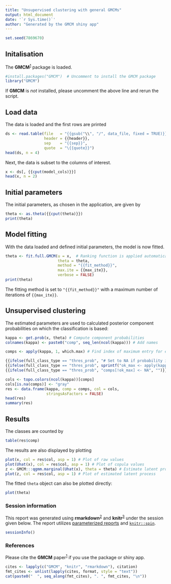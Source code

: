 ```yaml
---
title: "Unsupervised clustering with general GMCMs"
output: html_document
date: '`r Sys.time()`'
author: "Generated by the GMCM shiny app"
---
```


```r
set.seed(7869670)
```


## Initalisation
The **GMCM**^[1][1]^ package is loaded.

```r

#install.packages("GMCM")  # Uncomment to install the GMCM package
library("GMCM")
```


If **GMCM** is *not* installed, please uncomment the above line and rerun the script.

## Load data
The data is loaded and the first rows are printed

```r
ds <- read.table(file   = "{{gsub("\\", "/", data_file, fixed = TRUE)}}",
                 header = {{header}},
                 sep    = "{{sep}}",
                 quote  = "\{{quote}}")
head(ds, n = 4)
```


Next, the data is subset to the columns of interest.

```r
x <- ds[, {{cput(model_cols)}}]
head(x, n = 2)
```


## Initial parameters
The initial parameters, as chosen in the application, are given by

```r
theta <- as.theta({{cput(theta)}})
print(theta)
```


## Model fitting
With the data loaded and defined initial parameters, the model is now fitted.

```r
theta <- fit.full.GMCM(u = x,  # Ranking function is applied automatically
                       theta = theta,
                       method = "{{fit_method}}",
                       max.ite = {{max_ite}},
                       verbose = FALSE)
print(theta)
```

The fitting method is set to `"{{fit_method}}"` with a maximum number of iterations of `{{max_ite}}`.


## Unsupervised clustering
The estimated parameters are used to calculated posterior component probabilities on which the classification is based:

```r
kappa <- get.prob(x, theta) # Compute component probabilities
colnames(kappa) <- paste0("comp", seq_len(ncol(kappa))) # Add names

comps <- apply(kappa, 1, which.max) # Find index of maximum entry for each row

{{ifelse(full_class_type == "thres_prob", "# Set to NA if probability is not sufficently large", "")}}
{{ifelse(full_class_type == "thres_prob", sprintf("ok_max <- apply(kappa, 1, max) > %.3f", full_thres_prob), "")}}
{{ifelse(full_class_type == "thres_prob", "comps[!ok_max] <- NA", "")}}

cols <- topo.colors(ncol(kappa))[comps]
cols[is.na(comps)] <- "gray"
res <- data.frame(kappa, comp = comps, col = cols,
                  stringsAsFactors = FALSE)
head(res)
summary(res)
```


## Results
The classes are counted by

```r
table(res$comp)
```

The results are also displayed by plotting

```r
plot(x, col = res$col, asp = 1) # Plot of raw values
plot(Uhat(x), col = res$col, asp = 1) # Plot of copula values
z <- GMCM:::qgmm.marginal(Uhat(x), theta = theta) # Estimate latent process
plot(z, col = res$col, asp = 1) # Plot of estimated latent process
```

The fitted `theta` object can also be plotted directly:

```r
plot(theta)
```


### Session information
This report was generated using **rmarkdown**^[2][2]^ and **knitr**^[3][3]^ under the session
given below. The report utilizes [parameterized reports][2] and [`knitr::spin`][3].


```r
sessionInfo()
```


### References
Please cite the **GMCM** paper^[1][1]^ if you use the package or shiny app.

```r
cites <- lapply(c("GMCM", "knitr", "rmarkdown"), citation)
fmt_cites <- unlist(lapply(cites, format, style = "text"))
cat(paste0("  ", seq_along(fmt_cites), ". ", fmt_cites, "\n"))
```

[1]: http://doi.org/10.18637/jss.v070.i02
[2]: https://bookdown.org/yihui/rmarkdown/parameterized-reports.html
[3]: https://yihui.name/knitr/demo/stitch/
